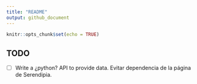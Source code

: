 ```yaml
---
title: "README"
output: github_document
---
```


```r
knitr::opts_chunk$set(echo = TRUE)
```

## TODO

* [ ] Write a ¿python? API to provide data. Evitar dependencia de la página de Serendipia.
